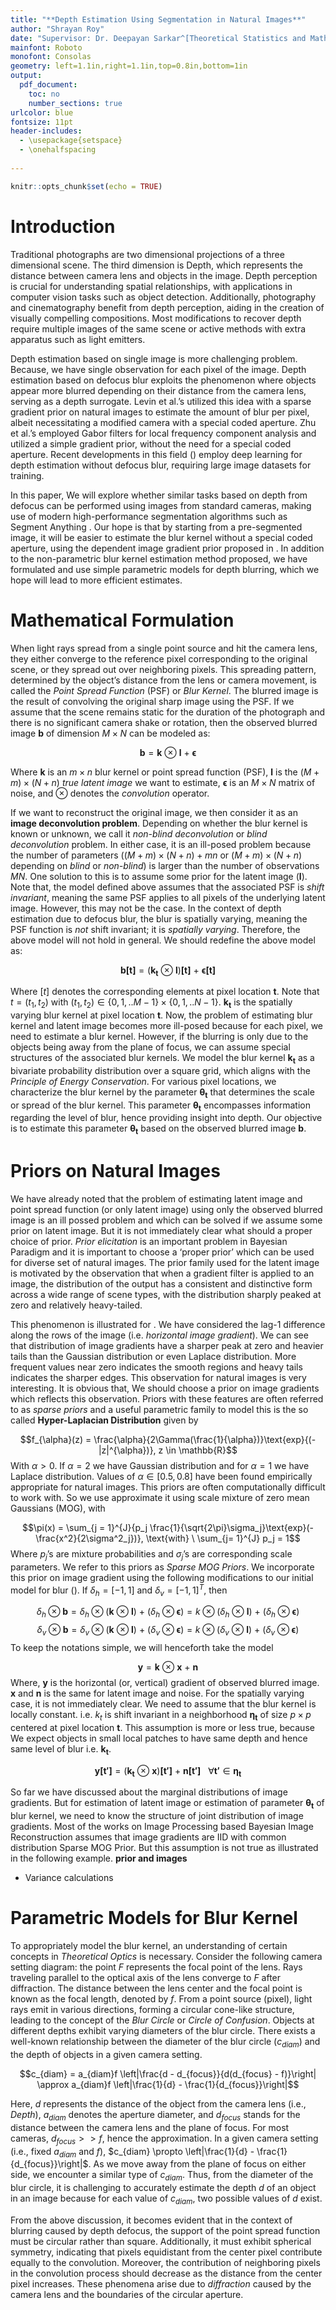 ```yaml
---
title: "**Depth Estimation Using Segmentation in Natural Images**"
author: "Shrayan Roy"
date: "Supervisor: Dr. Deepayan Sarkar^[Theoretical Statistics and Mathematics Unit, ISI Delhi < deepayan@isid.ac.in >]" 
mainfont: Roboto
monofont: Consolas
geometry: left=1.1in,right=1.1in,top=0.8in,bottom=1in
output: 
  pdf_document:
    toc: no
    number_sections: true
urlcolor: blue
fontsize: 11pt
header-includes:
  - \usepackage{setspace}
  - \onehalfspacing
  
---
```


```r
knitr::opts_chunk$set(echo = TRUE)
```

\begin{abstract} 
\small{Estimating depth map from a single photograph is an intriguing problem with many applications. Levin et al.'s proposed a method which requires a modified camera with special coded aperture. We aim to explore whether similar tasks can be done using standard cameras. We have formulated simple parametric models for depth blurring, which we hope will lead to more efficient estimates.}\\
 \small{ \textbf{Keywords:} AR Prior, Point Spread Function, Depth Map, Image Segmentation}
\end{abstract}

# Introduction

Traditional photographs are two dimensional projections of a three dimensional scene. The third dimension is Depth, which represents the distance between camera lens and objects in the image. Depth perception is crucial for understanding spatial relationships, with applications in computer vision tasks such as object detection. Additionally, photography and cinematography benefit from depth perception, aiding in the creation of visually compelling compositions. Most modifications to recover depth require multiple images of the same scene \textbf{[1]} or active methods with extra apparatus such as light emitters. 

Depth estimation based on single image is more challenging problem. Because, we have single observation for each pixel of the image. Depth estimation based on defocus blur exploits the phenomenon where objects appear more blurred depending on their distance from the camera lens, serving as a depth surrogate. Levin et al.'s \textbf{[2]} utilized this idea with a sparse gradient prior on natural images to estimate the amount of blur per pixel, albeit necessitating a modified camera with a special coded aperture. Zhu et al.'s \textbf{[3]} employed Gabor filters for local frequency component analysis and utilized a simple gradient prior, without the need for a special coded aperture. Recent developments in this field (\textbf{[4,5]}) employ deep learning for depth estimation without defocus blur, requiring large image datasets for training. \textbf{add blurred images}

In this paper, We will explore whether similar tasks based on depth from defocus can be performed using images from standard cameras, making use of modern high-performance segmentation algorithms such as Segment Anything \textbf{[6]}. Our hope is that by starting from a pre-segmented image, it will be easier to estimate the blur kernel without a special coded aperture, using the dependent image gradient prior proposed in \textbf{[7]}. In addition to the non-parametric blur kernel estimation method proposed, we have formulated and use simple parametric models for depth blurring, which we hope will lead to more efficient estimates.


# Mathematical Formulation

When light rays spread from a single point source and hit the camera lens, they either converge to the reference pixel corresponding to the original scene, or they spread out over neighboring pixels. This spreading pattern, determined by the object's distance from the lens or camera movement, is called the *Point Spread Function* (PSF) or *Blur Kernel*. The blurred image is the result of convolving the original sharp image using the PSF. If we assume that the scene remains static for the duration of the photograph and there is no significant camera shake or rotation, then the observed blurred image $\boldsymbol{b}$ of dimension $M \times N$ can be modeled as:

$$\boldsymbol{b} = \boldsymbol{k} \ \otimes \ \boldsymbol{l} \ + \ \boldsymbol{\epsilon}$$

Where $\boldsymbol{k}$ is an $m \times n$ blur kernel or point spread function (PSF), $\boldsymbol{l}$ is the $(M + m) \times (N + n)$ *true latent image* we want to estimate, $\boldsymbol{\epsilon}$ is an $M \times N$ matrix of noise, and $\otimes$ denotes the *convolution* operator.

If we want to reconstruct the original image, we then consider it as an **image deconvolution problem**. Depending on whether the blur kernel is known or unknown, we call it *non-blind deconvolution* or *blind deconvolution* problem. In either case, it is an ill-posed problem because the number of parameters ($(M + m) \times (N + n) + mn$ or $(M + m) \times (N + n)$ depending on *blind* or *non-blind*) is larger than the number of observations $MN$. One solution to this is to assume some prior for the latent image ($\boldsymbol{l}$). Note that, the model defined above assumes that the associated PSF is *shift invariant*, meaning the same PSF applies to all pixels of the underlying latent image. However, this may not be the case. In the context of depth estimation due to defocus blur, the blur is spatially varying, meaning the PSF function is *not* shift invariant; it is *spatially varying*. Therefore, the above model will not hold in general. We should redefine the above model as:

$$\boldsymbol{b[t]} = (\boldsymbol{k_t} \ \otimes \ \boldsymbol{l})\boldsymbol{[t]} \ + \ \boldsymbol{\epsilon[t]}$$

Where $[t]$ denotes the corresponding elements at pixel location $\boldsymbol{t}$. Note that $t = (t_1, t_2)$ with $(t_1, t_2) \in \{0, 1, .. M-1\} \times \{0, 1, .. N-1\}$. $\boldsymbol{k_t}$ is the spatially varying blur kernel at pixel location $\boldsymbol{t}$. Now, the problem of estimating blur kernel and latent image becomes more ill-posed because for each pixel, we need to estimate a blur kernel. However, if the blurring is only due to the objects being away from the plane of focus, we can assume special structures of the associated blur kernels. We model the blur kernel $\boldsymbol{k_t}$ as a bivariate probability distribution over a square grid, which aligns with the *Principle of Energy Conservation*. For various pixel locations, we characterize the blur kernel by the parameter $\boldsymbol{\theta_t}$ that determines the scale or spread of the blur kernel. This parameter $\boldsymbol{\theta_t}$ encompasses information regarding the level of blur, hence providing insight into depth. Our objective is to estimate this parameter $\boldsymbol{\theta_t}$ based on the observed blurred image $\boldsymbol{b}$.

# Priors on Natural Images

We have already noted that the problem of estimating latent image and point spread function (or only latent image) using only the observed blurred image is an ill possed problem and which can be solved if we assume some prior on latent image. But it is not immediately clear what should a proper choice of prior. *Prior elicitation* is an important problem in Bayesian Paradigm and it is important to choose a 'proper prior' which can be used for diverse set of natural images. The prior family used for the latent image is motivated by the observation that when a gradient filter is applied to an image, the distribution of the output has a consistent and distinctive form across a wide range of scene types, with the distribution sharply peaked at zero and relatively heavy-tailed. 

This phenomenon is illustrated  for \textbf{our example images}. We have considered the lag-1 difference along the rows of the image (i.e. *horizontal image gradient*). We can see that distribution of image gradients have a sharper peak at zero and heavier tails than the Gaussian distribution or even Laplace distribution. More frequent values near zero indicates the smooth regions and heavy tails indicates the sharper edges. This observation for natural images is very interesting. It is obvious that, We should choose a prior on image gradients which reflects this observation. Priors with these features are often referred to as *sparse priors* and a useful parametric family to model this is the so called **Hyper-Laplacian Distribution** given by 

$$f_{\alpha}(z) = \frac{\alpha}{2\Gamma(\frac{1}{\alpha})}\text{exp}{(-|z|^{\alpha})}, z \in \mathbb{R}$$
With $\alpha > 0$. If $\alpha = 2$ we have Gaussian distribution and for $\alpha = 1$ we have Laplace distribution. Values of $\alpha \in [0.5,0.8]$ have been found empirically appropriate for natural images. This priors are often computationally difficult to work with. So we use approximate it using scale mixture of zero mean Gaussians (MOG), with

$$\pi(x) = \sum_{j = 1}^{J}{p_j \frac{1}{\sqrt{2\pi}\sigma_j}\text{exp}(-\frac{x^2}{2\sigma^2_j})}, \text{with} \ \sum_{j= 1}^{J} p_j = 1$$
Where $p_j$'s are mixture probabilities and $\sigma_j$'s are corresponding scale parameters. We refer to this priors as *Sparse MOG Priors*. We incorporate this prior on image gradient using the following modifications to our initial model for blur (\textbf{equation number}). If $\delta_h = [-1,1]$ and $\delta_v = [-1,1]^T$, then

$$\delta_h\otimes\boldsymbol{b} = \delta_h \otimes(\boldsymbol{k} \ \otimes \ \boldsymbol{l}) \ + \ (\delta_h\otimes \boldsymbol{\epsilon}) =  k \otimes(\delta_h \ \otimes \ \boldsymbol{l}) \ + \ (\delta_h\otimes \boldsymbol{\epsilon})$$
$$\delta_v\otimes\boldsymbol{b} = \delta_v \otimes(\boldsymbol{k} \ \otimes \ \boldsymbol{l}) \ + \ (\delta_v\otimes \boldsymbol{\epsilon}) =  k \otimes(\delta_v \ \otimes \ \boldsymbol{l}) \ + \ (\delta_v\otimes \boldsymbol{\epsilon})$$
To keep the notations simple, we will henceforth take the model

$$\boldsymbol{y} = \boldsymbol{k} \ \otimes \ \boldsymbol{x} \ + \ \boldsymbol{n}$$
Where, $\boldsymbol{y}$ is the horizontal (or, vertical) gradient of observed blurred image. $\boldsymbol{x}$ and $\boldsymbol{n}$ is the same for latent image and noise. For the spatially varying case, it is not immediately clear. We need to assume that the blur kernel is locally constant. i.e. $k_t$ is shift invariant in a neighborhood ${\boldsymbol{\eta_t}}$ of size $p\times p$ centered at pixel location $\boldsymbol{t}$. This assumption is more or less true, because We expect objects in small local patches to have same depth and hence same level of blur i.e. $\boldsymbol{k_t}$. 

$$\boldsymbol{y[t']} = (\boldsymbol{k_t} \ \otimes \ \boldsymbol{x})\boldsymbol{[t']} \ + \ \boldsymbol{n[t']} \ \ \ \forall \boldsymbol{t'} \in \boldsymbol{\eta_t}$$

So far we have discussed about the marginal distributions of image gradients. But for estimation of latent image or estimation of parameter $\boldsymbol{\theta_t}$ of blur kernel, we need to know the structure of joint distribution of image gradients. Most of the works on Image Processing based Bayesian Image Reconstruction assumes that image gradients are IID with common distribution Sparse MOG Prior. But this assumption is not true as illustrated in the following example. $\textbf{prior and images}$

* Variance calculations

# Parametric Models for Blur Kernel

To appropriately model the blur kernel, an understanding of certain concepts in *Theoretical Optics* is necessary. Consider the following camera setting diagram: the point $F$ represents the focal point of the lens. Rays traveling parallel to the optical axis of the lens converge to $F$ after diffraction. The distance between the lens center and the focal point is known as the focal length, denoted by $\textit{f}$. From a point source (pixel), light rays emit in various directions, forming a circular cone-like structure, leading to the concept of the *Blur Circle* or *Circle of Confusion*. Objects at different depths exhibit varying diameters of the blur circle. There exists a well-known relationship between the diameter of the blur circle ($c_{diam}$) and the depth of objects in a given camera setting.

$$c_{diam} = a_{diam}f \left|\frac{d - d_{focus}}{d(d_{focus} - f)}\right| \approx a_{diam}f \left|\frac{1}{d} - \frac{1}{d_{focus}}\right|$$

Here, $d$ represents the distance of the object from the camera lens (i.e., *Depth*), $a_{diam}$ denotes the aperture diameter, and $d_{focus}$ stands for the distance between the camera lens and the plane of focus. For most cameras, $d_{focus} >> f$, hence the approximation. In a given camera setting (i.e., fixed $a_{diam}$ and $f$), $c_{diam} \propto \left|\frac{1}{d} - \frac{1}{d_{focus}}\right|$. As we move away from the plane of focus on either side, we encounter a similar type of $c_{diam}$. Thus, from the diameter of the blur circle, it is challenging to accurately estimate the depth $d$ of an object in an image because for each value of $c_{diam}$, two possible values of $d$ exist. 

From the above discussion, it becomes evident that in the context of blurring caused by depth defocus, the support of the point spread function must be circular rather than square. Additionally, it must exhibit spherical symmetry, indicating that pixels equidistant from the center pixel contribute equally to the convolution. Moreover, the contribution of neighboring pixels in the convolution process should decrease as the distance from the center pixel increases. These phenomena arise due to *diffraction* caused by the camera lens and the boundaries of the circular aperture.




























































